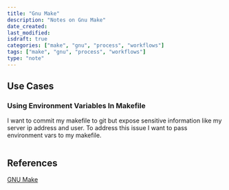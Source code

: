 ```yaml
---
title: "Gnu Make"
description: "Notes on Gnu Make"
date_created: 
last_modified:
isdraft: true
categories: ["make", "gnu", "process", "workflows"]
tags: ["make", "gnu", "process", "workflows"]
type: "note"
---
```


## Use Cases 

### Using Environment Variables In Makefile 

I want to commit my makefile to git but expose sensitive information like my server ip address and user. To address this issue I want to pass environment vars to my makefile. 

```makefile

```

## References 

[GNU Make](https://www.gnu.org/software/make/manual/make.html)